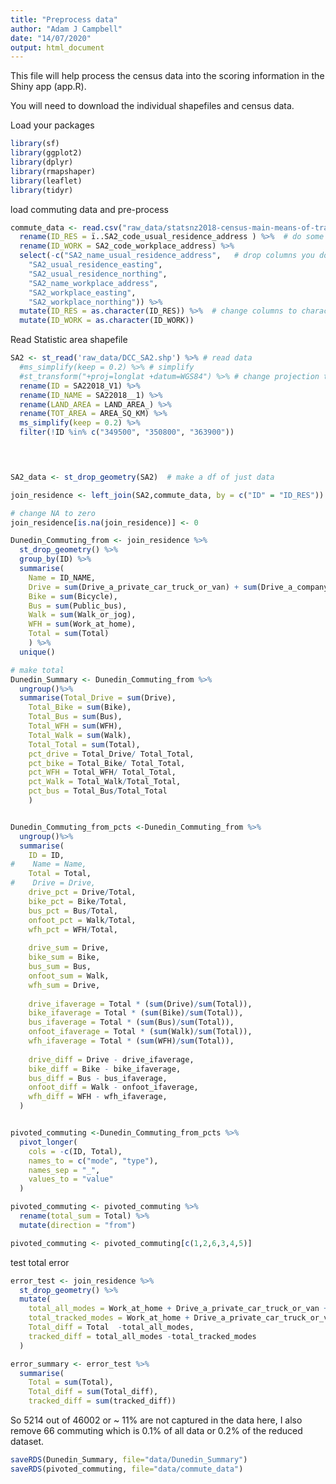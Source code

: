 ```yaml
---
title: "Preprocess data"
author: "Adam J Campbell"
date: "14/07/2020"
output: html_document
---
```


This file will help process the census data into the scoring information in the Shiny app (app.R).

You will need to download the individual shapefiles and census data.

Load your packages
```r
library(sf)
library(ggplot2)
library(dplyr)
library(rmapshaper)
library(leaflet)
library(tidyr)
```


load commuting data and pre-process 
```r
commute_data <- read.csv("raw_data/statsnz2018-census-main-means-of-travel-to-work-by-statistical-area-CSV/2018-census-main-means-of-travel-to-work-by-statistical-area.csv", na.strings = "-999") %>%  # load data treat -999 as NA
  rename(ID_RES = ï..SA2_code_usual_residence_address ) %>%  # do some basic renamings
  rename(ID_WORK = SA2_code_workplace_address) %>%
  select(-c("SA2_name_usual_residence_address",   # drop columns you don't need
    "SA2_usual_residence_easting",
    "SA2_usual_residence_northing",
    "SA2_name_workplace_address",
    "SA2_workplace_easting",
    "SA2_workplace_northing")) %>%
  mutate(ID_RES = as.character(ID_RES)) %>%  # change columns to character type for joins
  mutate(ID_WORK = as.character(ID_WORK)) 
```

Read Statistic area shapefile
```r
SA2 <- st_read('raw_data/DCC_SA2.shp') %>% # read data
  #ms_simplify(keep = 0.2) %>% # simplify 
  #st_transform("+proj=longlat +datum=WGS84") %>% # change projection to lat/long
  rename(ID = SA22018_V1) %>%
  rename(ID_NAME = SA22018__1) %>%
  rename(LAND_AREA = LAND_AREA_) %>%
  rename(TOT_AREA = AREA_SQ_KM) %>%
  ms_simplify(keep = 0.2) %>%
  filter(!ID %in% c("349500", "350800", "363900"))
    



SA2_data <- st_drop_geometry(SA2)  # make a df of just data
```


```r
join_residence <- left_join(SA2,commute_data, by = c("ID" = "ID_RES"))

# change NA to zero
join_residence[is.na(join_residence)] <- 0

Dunedin_Commuting_from <- join_residence %>% 
  st_drop_geometry() %>%
  group_by(ID) %>%
  summarise(
    Name = ID_NAME, 
    Drive = sum(Drive_a_private_car_truck_or_van) + sum(Drive_a_company_car_truck_or_van) + sum(Passenger_in_a_car_truck_van_or_company_bus),
    Bike = sum(Bicycle),
    Bus = sum(Public_bus),
    Walk = sum(Walk_or_jog),
    WFH = sum(Work_at_home), 
    Total = sum(Total)
    ) %>%
  unique()
```

```r
# make total
Dunedin_Summary <- Dunedin_Commuting_from %>%
  ungroup()%>%
  summarise(Total_Drive = sum(Drive),
    Total_Bike = sum(Bike),
    Total_Bus = sum(Bus),
    Total_WFH = sum(WFH),
    Total_Walk = sum(Walk),
    Total_Total = sum(Total),
    pct_drive = Total_Drive/ Total_Total,
    pct_bike = Total_Bike/ Total_Total,
    pct_WFH = Total_WFH/ Total_Total,
    pct_Walk = Total_Walk/Total_Total,
    pct_bus = Total_Bus/Total_Total
    )


Dunedin_Commuting_from_pcts <-Dunedin_Commuting_from %>%
  ungroup()%>%
  summarise(
    ID = ID,
#    Name = Name,
    Total = Total,
#    Drive = Drive,
    drive_pct = Drive/Total,
    bike_pct = Bike/Total,
    bus_pct = Bus/Total,
    onfoot_pct = Walk/Total,
    wfh_pct = WFH/Total,
    
    drive_sum = Drive,
    bike_sum = Bike,
    bus_sum = Bus,
    onfoot_sum = Walk,
    wfh_sum = Drive,
    
    drive_ifaverage = Total * (sum(Drive)/sum(Total)),
    bike_ifaverage = Total * (sum(Bike)/sum(Total)),
    bus_ifaverage = Total * (sum(Bus)/sum(Total)),
    onfoot_ifaverage = Total * (sum(Walk)/sum(Total)),
    wfh_ifaverage = Total * (sum(WFH)/sum(Total)),
    
    drive_diff = Drive - drive_ifaverage,
    bike_diff = Bike - bike_ifaverage,
    bus_diff = Bus - bus_ifaverage,
    onfoot_diff = Walk - onfoot_ifaverage,
    wfh_diff = WFH - wfh_ifaverage,
  )


pivoted_commuting <-Dunedin_Commuting_from_pcts %>%
  pivot_longer(
    cols = -c(ID, Total),
    names_to = c("mode", "type"),
    names_sep = "_",
    values_to = "value"
  )

pivoted_commuting <- pivoted_commuting %>%
  rename(total_sum = Total) %>%
  mutate(direction = "from")

pivoted_commuting <- pivoted_commuting[c(1,2,6,3,4,5)]

```


test total error
```r
error_test <- join_residence %>% 
  st_drop_geometry() %>%
  mutate(
    total_all_modes = Work_at_home + Drive_a_private_car_truck_or_van + Drive_a_company_car_truck_or_van + Passenger_in_a_car_truck_van_or_company_bus + Public_bus + Train + Bicycle + Walk_or_jog + Ferry + Other,
    total_tracked_modes = Work_at_home + Drive_a_private_car_truck_or_van + Drive_a_company_car_truck_or_van + Passenger_in_a_car_truck_van_or_company_bus + Public_bus + Bicycle + Walk_or_jog ,
    Total_diff = Total  -total_all_modes,
    tracked_diff = total_all_modes -total_tracked_modes
  )

error_summary <- error_test %>%
  summarise(
    Total = sum(Total),
    Total_diff = sum(Total_diff),
    tracked_diff = sum(tracked_diff))
```

So 	5214 out of 46002 or ~ 11% are not captured in the data here,  I also remove 66 commuting which is 0.1% of all data or 0.2% of the reduced dataset.


```r
saveRDS(Dunedin_Summary, file="data/Dunedin_Summary")
saveRDS(pivoted_commuting, file="data/commute_data")
```

